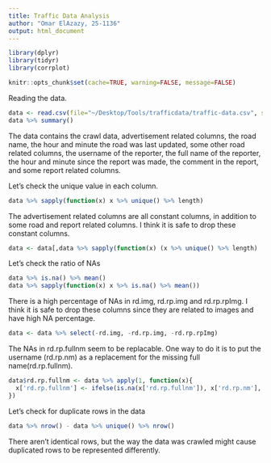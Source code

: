 ```yaml
---
title: Traffic Data Analysis
author: "Omar ElAzazy, 25-1136"
output: html_document
---
```


```r
library(dplyr)
library(tidyr)
library(corrplot)
```
```r
knitr::opts_chunk$set(cache=TRUE, warning=FALSE, message=FALSE)
```

Reading the data.

```r
data <- read.csv(file="~/Desktop/Tools/trafficdata/traffic-data.csv", sep=",")
data %>% summary()
```

The data contains the crawl data, advertisement related columns, the road name, the hour and minute the road was last updated, some other road related columns, the username of the reporter, the full name of the reporter, the hour and minute since the report was made, the comment in the report, and some report related columns.

Let's check the unique value in each column.

```r
data %>% sapply(function(x) x %>% unique() %>% length)
```

The advertisement related columns are all constant columns, in addition to some road and report related columns. I think it is safe to drop these constant columns.

```r
data <- data[,data %>% sapply(function(x) (x %>% unique() %>% length) != 1)]
```

Let's check the ratio of NAs

```r
data %>% is.na() %>% mean()
data %>% sapply(function(x) x %>% is.na() %>% mean())
```

There is a high percentage of NAs in rd.img, rd.rp.img and rd.rp.rpImg. I think it is safe to drop these columns since they are related to images and have high NA percentage.

```r
data <- data %>% select(-rd.img, -rd.rp.img, -rd.rp.rpImg)
```

The NAs in rd.rp.fullnm seem to be replacable. One way to do it is to put the username (rd.rp.nm) as a replacement for the missing full name(rd.rp.fullnm).

```r
data$rd.rp.fullnm <- data %>% apply(1, function(x){
  x['rd.rp.fullnm'] <- ifelse(is.na(x['rd.rp.fullnm']), x['rd.rp.nm'], x['rd.rp.fullnm'])
})
```

Let's check for duplicate rows in the data

```r
data %>% nrow() - data %>% unique() %>% nrow()
```

There aren't identical rows, but the way the data was crawled might cause duplicated rows to be represented differently.
